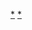 {{Navbox
| name   = Being
| title  = [[Being集團列表|Being集團]]
| group1 = 集團企業
|  list1 = {{Navbox Musical artist|child
| group1 = Being（關東）
| list1 = [[Being (公司)|Being]] -  [[B-VISION]] - {{link-ja|J-DISC Being}} - {{link-ja|LOOP}} - {{link-ja|SENSUI}} - [[VERMILLION]] - {{link-ja|White Dream}} - [[ZAIN ARTISTS]] - {{link-ja|MRM|エムアールエム}} - {{link-ja|Be企劃室|ビー企画室}} - [[Being Music School]]
| group2 = GIZA（關西）
| list2 = [[GIZA studio|GIZA]] - {{link-ja|Ading}} - {{link-ja|hills 麵包工場|hills パン工場}} - {{link-ja|GIZA MUSIC SCHOOL|ギザミュージックスクール}}
}}
| group2 = 唱片公司
|  list2 = {{Navbox Musical artist|child
| group1 = Being（關東）
| list1 = [[VERMILLION RECORDS]] - {{link-ja|B-Gram RECORDS}} - {{link-ja|ZAIN RECORDS}} - [[NORTHERN MUSIC]] - {{link-ja|BERG Label|BERG レーベル}} - {{link-ja|pure:infinity}}
| group2 = GIZA（關西）
| list2 = [[GIZA studio]] - {{link-ja|D-GO}} - {{link-ja|Amemura O-town Record}} - {{link-ja|Styling Records}}
}}
| group3 = 製作節目
|  list3 = {{link-ja|NO.}} - {{link-ja|CD NEWS}} - {{link-ja|MU-GEN}} - {{link-ja|MUSIC FOCUS}} - {{link-ja|MUSIC LAUNCHER}} - {{link-ja|ENTERTAINMENT NEWS}} - {{link-ja|ARTIST REQUEST}}
| group4 = 其他
|  list4 = [[長戶大幸]] - {{link-ja|Being熱潮|ビーイングブーム}} - {{link-ja|at the BEING studio}} - {{link-ja|COUNTDOWN BEING}} - {{link-ja|BEST OF BEST 1000}} - {{link-ja|BEST HIT BEING}} - {{link-ja|堂島River Forum|堂島リバーフォーラム}} }}<noinclude>
[[Category:Being|*]]
[[Category:Being相關模板|*]]
</noinclude>